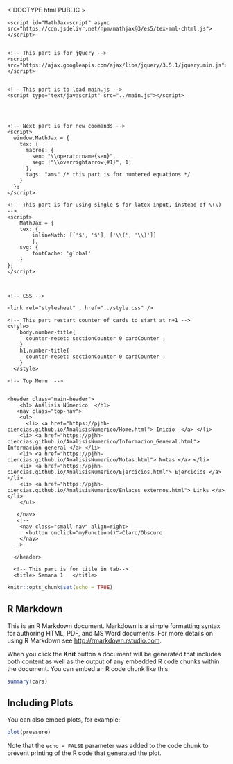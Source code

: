 <!DOCTYPE html PUBLIC >

<html lang="es">
  <head><meta http-equiv="Content-Type" content="text/html; charset=UTF-8" />
    <!-- Following part is mathjax, for latex-->
    <script id="MathJax-script" async src="https://cdn.jsdelivr.net/npm/mathjax@3/es5/tex-mml-chtml.js"></script>


    <!-- This part is for jQuery -->
    <script src="https://ajax.googleapis.com/ajax/libs/jquery/3.5.1/jquery.min.js"></script>


    <!-- This part is to load main.js -->
    <script type="text/javascript" src="../main.js"></script>




    <!-- Next part is for new coomands -->
    <script>
      window.MathJax = {
        tex: {
          macros: {
            sen: "\\operatorname{sen}",
            seg: ["\\overrightarrow{#1}", 1]
          },
          tags: "ams" /* this part is for numbered equations */
        }
      };
    </script>

    <!-- This part is for using single $ for latex input, instead of \(\) -->
    <script>
        MathJax = {
        tex: {
            inlineMath: [['$', '$'], ['\\(', '\\)']]
            },
        svg: {
            fontCache: 'global'
        }
    };
    </script>



    <!-- CSS -->

    <link rel="stylesheet" , href="../style.css" />

    <!-- This part restart counter of cards to start at n+1 -->
    <style>
        body.number-title{
          counter-reset: sectionCounter 0 cardCounter ;
        }
        h1.number-title{
          counter-reset: sectionCounter 0 cardCounter ;
        }
      </style>
  
    <!-- Top Menu  -->


    <header class="main-header">
        <h1> Análisis Númerico  </h1>
       <nav class="top-nav">
        <ul>
          <li> <a href="https://pjhh-ciencias.github.io/AnalisisNumerico/Home.html"> Inicio  </a> </li>
        <li> <a href="https://pjhh-ciencias.github.io/AnalisisNumerico/Informacion_General.html"> Información general </a> </li>
        <li> <a href="https://pjhh-ciencias.github.io/AnalisisNumerico/Notas.html"> Notas </a> </li>
        <li> <a href="https://pjhh-ciencias.github.io/AnalisisNumerico/Ejercicios.html"> Ejercicios </a> </li>
        <li> <a href="https://pjhh-ciencias.github.io/AnalisisNumerico/Enlaces_externos.html"> Links </a> </li>
        </ul>

       </nav>
       <!-- 
        <nav class="small-nav" align=right>
          <button onclick="myFunction()">Claro/Obscuro 
        </nav> 
      -->

      </header>

      <!-- This part is for title in tab-->
      <title> Semana 1   </title>
    
  </head>


```r
knitr::opts_chunk$set(echo = TRUE)
```

## R Markdown

This is an R Markdown document. Markdown is a simple formatting syntax for authoring HTML, PDF, and MS Word documents. For more details on using R Markdown see <http://rmarkdown.rstudio.com>.

When you click the **Knit** button a document will be generated that includes both content as well as the output of any embedded R code chunks within the document. You can embed an R code chunk like this:

```r
summary(cars)
```

## Including Plots

You can also embed plots, for example:

```r
plot(pressure)
```

Note that the `echo = FALSE` parameter was added to the code chunk to prevent printing of the R code that generated the plot.
